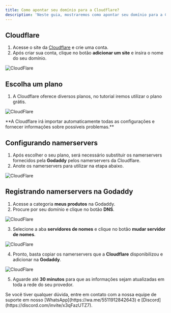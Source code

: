 ```yaml
---
title: Como apontar seu domínio para a Cloudflare?
description: 'Neste guia, mostraremos como apontar seu domínio para a Cloudflare'
---
```


## Cloudflare
1. Acesse o site da [Cloudflare](https://dash.cloudflare.com/login) e crie uma conta.
2. Após criar sua conta, clique no botão **adicionar um  site** e insira o nome do seu domínio.

<img
  className="block"
  src="/images/cloudflare.png"
  alt="CloudFlare"
/>

## Escolha um plano 
1. A Cloudflare oferece diversos planos, no tutorial iremos utilizar o plano grátis.

<img
  className="block"
  src="/images/cloudflare2.png"
  alt="CloudFlare"
/>

<Note>
**A Cloudflare irá importar automaticamente todas as configurações e fornecer informações sobre possíveis problemas.**
</Note>

## Configurando namerservers
1. Após escolher o seu plano, será necessário substituir os namerservers fornecidos pela **Godaddy** pelos namerservers da Cloudflare.
2. Anote os namerservers para utilizar na etapa abaixo.

<img
  className="block"
  src="/images/cloudflare3.png"
  alt="CloudFlare"
/>

## Registrando namerservers na Godaddy
1. Acesse a categoria **meus produtos** na Godaddy.
2. Procure por seu domínio e clique no botão **DNS**.

<img
  className="block"
  src="/images/cloudflare4.png"
  alt="CloudFlare"
/>

3. Selecione a aba **servidores de nomes** e clique no botão **mudar servidor de nomes**.

<img
  className="block"
  src="/images/cloudflare5.png"
  alt="CloudFlare"
/>

4. Pronto, basta copiar os namerservers que a **Cloudflare** disponibilizou e adicionar na **Godaddy**.

<img
  className="block"
  src="/images/cloudflare6.png"
  alt="CloudFlare"
/>

5. Aguarde até **30 minutos** para que as informações sejam atualizadas em toda a rede do seu provedor.

<Check>
Se você tiver qualquer dúvida, entre em contato com a nossa equipe de suporte
em nosso [WhatsApp](https://wa.me/5511912842643) 
e [Discord](https://discord.com/invite/x3qFazUTZ7).
</Check>